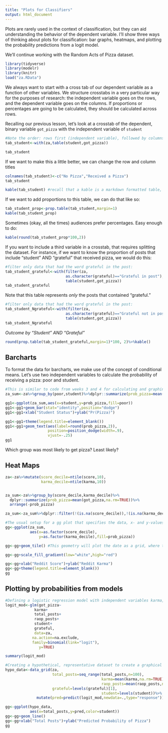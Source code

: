 ```yaml
---
title: "Plots for Classifiers"
output: html_document
---
```


Plots are rarely used in the context of classification, but they can aid understanding the behavior of the dependent variable. I'll show three ways of thinking about plots for classification: bar graphs, heatmaps, and plotting the probability predictions from a logit model.


We'll continue working with the Random Acts of Pizza dataset. 

```r
library(tidyverse)
library(modelr)
library(knitr)
load("za.RData")
```

We always want to start with a cross tab of our dependent variable as a function of other variables. We structure crosstabs in a very particular way for the purposes of research: the independent variable goes on the rows, and the dependent variable goes on the columns. If proportions or percentages are going to be calculated, they should be calculated across rows. 

Recalling our previous lesson, let's look at a crosstab of the dependent, binary variable `got_pizza` with the independent variable of `student`

```r
#Note the order: rows first (independent variable), followed by columns (dependent variable).
tab_student<-with(za,table(student,got_pizza))

tab_student
```

If we want to make this a little better, we can change the row and column titles

```r
colnames(tab_student)<-c("No Pizza","Received a Pizza")
tab_student

kable(tab_student) #recall that a kable is a markdown formatted table, and particularly recommended for use in reports
```

If we want to add proportions to this table, we can do that like so:
```r
tab_student_prop<-prop.table(tab_student,margin=1)
kable(tab_student_prop)
```

Sometimes (okay, all the times) audiences prefer percentages. Easy enough to do:
```r
kable(round(tab_student_prop*100,2))
```

If you want to include a third variable in a crosstab, that requires splitting the dataset. For instance, if we want to know the proportion of posts that include "student" AND "grateful" that received pizza, we would do this:

```r
#filter only data that had the word grateful in the post:
tab_student_grateful<-with(filter(za,
                           as.character(grateful)=="Grateful in post"),
                           table(student,got_pizza))
tab_student_grateful
```
Note that this table represents *only* the posts that contained "grateful."

```r
#filter only data that had the word grateful in the post:
tab_student_Ngrateful<-with(filter(za,
                           as.character(grateful)=="Grateful not in post"),
                           table(student,got_pizza))
tab_student_Ngrateful
```




*Outcome by "Student" AND "Grateful"*
```r
round(prop.table(tab_student_grateful,margin=1)*100, 2)%>%kable()
```


## Barcharts

To format the data for barcharts, we make use of the concept of conditional means. Let's use two independent variables to calculate the probability of receiving a pizza: poor and student. 

```r
#This is similar to code from weeks 3 and 4 for calculating and graphing conditional means
za_sum<-za%>%group_by(poor,student)%>%dplyr::summarize(prob_pizza=mean(got_pizza,na.rm=TRUE))

gg1<-ggplot(za_sum,aes(x=student,y=prob_pizza,fill=poor))
gg1<-gg1+geom_bar(stat="identity",position="dodge")
gg1<-gg1+xlab("Student Status")+ylab("Pr(Pizza)")

gg1<-gg1+theme(legend.title=element_blank())
gg1<-gg1+geom_text(aes(label=round(prob_pizza,2)),
                   position=position_dodge(width=.9),
                   vjust=-.25)
gg1
```
Which group was most likely to get pizza? Least likely?

## Heat Maps

```r
za<-za%>%mutate(score_decile=ntile(score,10),
                karma_decile=ntile(karma,10))


za_sum<-za%>%group_by(score_decile,karma_decile)%>%
  dplyr::summarize(prob_pizza=mean(got_pizza,na.rm=TRUE))%>%
  arrange(-prob_pizza)

za_sum<-za_sum%>%dplyr::filter(!(is.na(score_decile)),!(is.na(karma_decile)))

#The usual setup for a gg plot that specifies the data, x- and y-values, and the fill aesthetics
gg<-ggplot(za_sum,
           aes(x=as.factor(score_decile),
               y=as.factor(karma_decile),fill=prob_pizza))

gg<-gg+geom_tile() #This geometry will plot the date as a grid, where the color of each cell corresponds to the likelihood of getting pizza

gg<-gg+scale_fill_gradient(low="white",high="red")

gg<-gg+xlab("Reddit Score")+ylab("Reddit Karma")
gg<-gg+theme(legend.title=element_blank())
gg

```


## Plotting by probabilities from models
```r
#Defining a logistic regression model with independent variables karma, total posts, RAOP posts, student, and grateful
logit_mod<-glm(got_pizza~
             karma+
             total_posts+
             raop_posts+
             student+
             grateful,
             data=za,
            na.action=na.exclude,
            family=binomial(link="logit"),
               y=TRUE)

summary(logit_mod)
```



```r
#Creating a hypothetical, representative dataset to create a graphical representation of the model
hypo_data<-data_grid(za, 
                     total_posts=seq_range(total_posts,n=100),
                                           karma=mean(karma,na.rm=TRUE),
                                           raop_posts=mean(raop_posts,na.rm=TRUE),
                     grateful=levels(grateful)[1],
                                           student=levels(student))%>%
              mutate(pred=predict(logit_mod,newdata=.,type="response"))

gg<-ggplot(hypo_data,
           aes(x=total_posts,y=pred,color=student))
gg<-gg+geom_line()
gg<-gg+xlab("Total Posts")+ylab("Predicted Probability of Pizza")
gg
```

